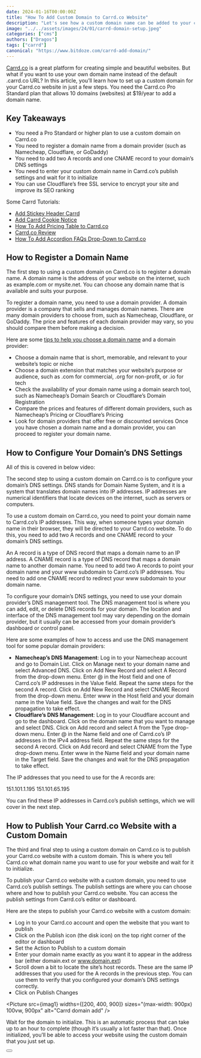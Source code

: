 ```yaml
---
date: 2024-01-16T00:00:00Z
title: "How To Add Custom Domain to Carrd.co Website"
description: "Let's see how a custom domain name can be added to your carrd.co website."
image: "../../assets/images/24/01/carrd-domain-setup.jpeg"
categories: ["cms"]
authors: ["Dragos"]
tags: ["carrd"]
canonical: "https://www.bitdoze.com/carrd-add-domain/"
---
```



[Carrd.co](https://go.bitdoze.com/carrd) is a great platform for creating simple and beautiful websites. But what if you want to use your own domain name instead of the default .carrd.co URL? In this article, you’ll learn how to set up a custom domain for your Carrd.co website in just a few steps.
You need the Carrd.co Pro Standard plan that allows 10 domains (websites) at $19/year to add a domain name.

## Key Takeaways

- You need a Pro Standard or higher plan to use a custom domain on Carrd.co
- You need to register a domain name from a domain provider (such as Namecheap, Cloudflare, or GoDaddy)
- You need to add two A records and one CNAME record to your domain’s DNS settings
- You need to enter your custom domain name in Carrd.co’s publish settings and wait for it to initialize
- You can use Cloudflare’s free SSL service to encrypt your site and improve its SEO ranking

Some Carrd Tutorials:

- [Add Stickey Header Carrd](https://www.bitdoze.com/add-stickey-header-carrd/)
- [Add Carrd Cookie Notice](https://www.bitdoze.com/add-cookie-notice-carrd/)
- [How To Add Pricing Table to Carrd.co](https://www.bitdoze.com/carrd-add-pricing-table/)
- [Carrd.co Review](https://www.bitdoze.com/carrd-review/)
- [How To Add Accordion FAQs Drop-Down to Carrd.co](https://www.bitdoze.com/add-accordion-carrd/)

## How to Register a Domain Name

The first step to using a custom domain on Carrd.co is to register a domain name. A domain name is the address of your website on the internet, such as example.com or mysite.net. You can choose any domain name that is available and suits your purpose.

To register a domain name, you need to use a domain provider. A domain provider is a company that sells and manages domain names. There are many domain providers to choose from, such as Namecheap, Cloudflare, or GoDaddy. The price and features of each domain provider may vary, so you should compare them before making a decision.

Here are some [tips to help you choose a domain name](https://www.wpdoze.com/choose-domain-name/) and a domain provider:

- Choose a domain name that is short, memorable, and relevant to your website’s topic or niche
- Choose a domain extension that matches your website’s purpose or audience, such as .com for commercial, .org for non-profit, or .io for tech
- Check the availability of your domain name using a domain search tool, such as Namecheap’s Domain Search or Cloudflare’s Domain Registration
- Compare the prices and features of different domain providers, such as Namecheap’s Pricing or Cloudflare’s Pricing
- Look for domain providers that offer free or discounted services
  Once you have chosen a domain name and a domain provider, you can proceed to register your domain name.

## How to Configure Your Domain’s DNS Settings

All of this is covered in below video:

<YouTubeEmbed
  url="https://www.youtube.com/embed/wwRzzLGSc2U"
  label="How To Add Custom Domain to Carrd.co Website"
/>

The second step to using a custom domain on Carrd.co is to configure your domain’s DNS settings. DNS stands for Domain Name System, and it is a system that translates domain names into IP addresses. IP addresses are numerical identifiers that locate devices on the internet, such as servers or computers.

To use a custom domain on Carrd.co, you need to point your domain name to Carrd.co’s IP addresses. This way, when someone types your domain name in their browser, they will be directed to your Carrd.co website. To do this, you need to add two A records and one CNAME record to your domain’s DNS settings.

An A record is a type of DNS record that maps a domain name to an IP address. A CNAME record is a type of DNS record that maps a domain name to another domain name. You need to add two A records to point your domain name and your www subdomain to Carrd.co’s IP addresses. You need to add one CNAME record to redirect your www subdomain to your domain name.

To configure your domain’s DNS settings, you need to use your domain provider’s DNS management tool. The DNS management tool is where you can add, edit, or delete DNS records for your domain. The location and interface of the DNS management tool may vary depending on the domain provider, but it usually can be accessed from your domain provider’s dashboard or control panel.

Here are some examples of how to access and use the DNS management tool for some popular domain providers:

- **Namecheap’s DNS Management**: Log in to your Namecheap account and go to Domain List. Click on Manage next to your domain name and select Advanced DNS. Click on Add New Record and select A Record from the drop-down menu. Enter @ in the Host field and one of Carrd.co’s IP addresses in the Value field. Repeat the same steps for the second A record. Click on Add New Record and select CNAME Record from the drop-down menu. Enter www in the Host field and your domain name in the Value field. Save the changes and wait for the DNS propagation to take effect.
- **Cloudflare’s DNS Management**: Log in to your Cloudflare account and go to the dashboard. Click on the domain name that you want to manage and select DNS. Click on Add record and select A from the Type drop-down menu. Enter @ in the Name field and one of Carrd.co’s IP addresses in the IPv4 address field. Repeat the same steps for the second A record. Click on Add record and select CNAME from the Type drop-down menu. Enter www in the Name field and your domain name in the Target field. Save the changes and wait for the DNS propagation to take effect.

The IP addresses that you need to use for the A records are:

151.101.1.195
151.101.65.195

You can find these IP addresses in Carrd.co’s publish settings, which we will cover in the next step.

## How to Publish Your Carrd.co Website with a Custom Domain

The third and final step to using a custom domain on Carrd.co is to publish your Carrd.co website with a custom domain. This is where you tell Carrd.co what domain name you want to use for your website and wait for it to initialize.

To publish your Carrd.co website with a custom domain, you need to use Carrd.co’s publish settings. The publish settings are where you can choose where and how to publish your Carrd.co website. You can access the publish settings from Carrd.co’s editor or dashboard.

Here are the steps to publish your Carrd.co website with a custom domain:

- Log in to your Carrd.co account and open the website that you want to publish
- Click on the Publish icon (the disk icon) on the top right corner of the editor or dashboard
- Set the Action to Publish to a custom domain
- Enter your domain name exactly as you want it to appear in the address bar (either domain.ext or www.domain.ext)
- Scroll down a bit to locate the site’s host records. These are the same IP addresses that you used for the A records in the previous step. You can use them to verify that you configured your domain’s DNS settings correctly.
- Click on Publish Changes

<Picture
  src={imag1}
  widths={[200, 400, 900]}
  sizes="(max-width: 900px) 100vw, 900px"
  alt="Carrd domain add"
/>

Wait for the domain to initialize. This is an automatic process that can take up to an hour to complete (though it’s usually a lot faster than that). Once initialized, you’ll be able to access your website using the custom domain that you just set up.

<Button link="https://go.bitdoze.com/carrd" text="Carrd.co" />
